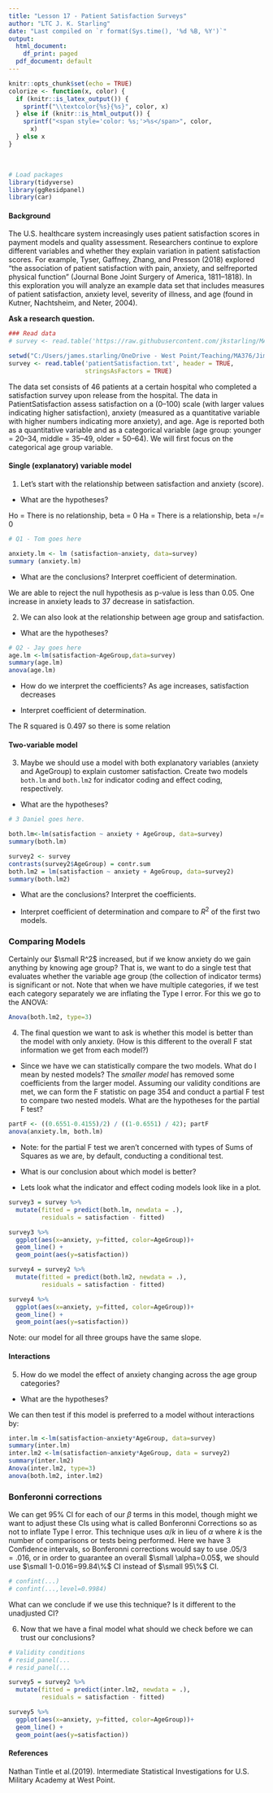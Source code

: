 ```yaml
---
title: "Lesson 17 - Patient Satisfaction Surveys"
author: "LTC J. K. Starling"
date: "Last compiled on `r format(Sys.time(), '%d %B, %Y')`"
output:
  html_document:
    df_print: paged
  pdf_document: default
---
```


```r
knitr::opts_chunk$set(echo = TRUE)
colorize <- function(x, color) {
  if (knitr::is_latex_output()) {
    sprintf("\\textcolor{%s}{%s}", color, x)
  } else if (knitr::is_html_output()) {
    sprintf("<span style='color: %s;'>%s</span>", color, 
      x)
  } else x
}
```
<br>

```r
# Load packages
library(tidyverse)
library(ggResidpanel)
library(car)
```
#### Background

The U.S. healthcare system increasingly uses patient satisfaction scores in payment models and quality assessment. Researchers continue to explore different variables and whether they explain variation in patient satisfaction scores. For example, Tyser, Gaffney, Zhang, and Presson (2018) explored “the association of patient satisfaction with pain, anxiety, and selfreported physical function” (Journal Bone Joint Surgery of America, 1811–1818). In this exploration you will analyze an example data set that includes measures of patient satisfaction, anxiety level, severity of illness, and age (found in Kutner, Nachtsheim, and Neter, 2004).

**Ask a research question.** 
\vspace{0.5in}



```r
### Read data
# survey <- read.table('https://raw.githubusercontent.com/jkstarling/MA376/main/patientSatisfaction.txt', header = TRUE, stringsAsFactors = TRUE)

setwd("C:/Users/james.starling/OneDrive - West Point/Teaching/MA376/JimsLessons/Block III/LSN17/")
survey <- read.table('patientSatisfaction.txt', header = TRUE,
                     stringsAsFactors = TRUE)
```

The data set consists of 46 patients at a certain hospital who completed a satisfaction survey upon release from the hospital. The data in PatientSatisfaction assess satisfaction on a (0–100) scale (with larger values indicating higher satisfaction), anxiety (measured as a quantitative variable with higher numbers indicating more anxiety), and age. Age is reported both as a quantitative variable and as a categorical variable (age group: younger = 20–34, middle = 35–49, older = 50–64). We will first focus on the categorical age group variable.

#### Single (explanatory) variable model

(@) Let's start with the relationship between satisfaction and anxiety (score). 
- What are the hypotheses?
\vspace{0.5in}

Ho = There is no relationship, beta = 0
Ha = There is a relationship, beta =/= 0

```r
# Q1 - Tom goes here

anxiety.lm <- lm (satisfaction~anxiety, data=survey)
summary (anxiety.lm)
```

- What are the conclusions? Interpret coefficient of determination.
\vspace{0.5in}

We are able to reject the null hypothesis as p-value is less than 0.05. One increase in anxiety leads to 37 decrease in satisfaction.



(@) We can also look at the relationship between age group and satisfaction.
- What are the hypotheses?
\vspace{0.5in}


```r
# Q2 - Jay goes here
age.lm <-lm(satisfaction~AgeGroup,data=survey)
summary(age.lm)
anova(age.lm)
```

- How do we interpret the coefficients? 
\vspace{0.5in}
As age increases, satisfaction decreases

- Interpret coefficient of determination. 
\vspace{0.5in}

The R squared is 0.497 so there is some relation


#### Two-variable model
(@) Maybe we should use a model with both explanatory variables (anxiety and AgeGroup) to explain customer satisfaction.  Create two models `both.lm` and `both.lm2` for indicator coding and effect coding, respectively. 

- What are the hypotheses? 
\vspace{0.5in}



```r
# 3 Daniel goes here.

both.lm<-lm(satisfaction ~ anxiety + AgeGroup, data=survey)
summary(both.lm)

survey2 <- survey
contrasts(survey2$AgeGroup) = contr.sum
both.lm2 = lm(satisfaction ~ anxiety + AgeGroup, data=survey2)
summary(both.lm2)

```

- What are the conclusions? Interpret the coefficients. 
\vspace{0.5in}


- Interpret coefficient of determination and compare to $R^2$ of the first two models. 
\vspace{0.5in}



### Comparing Models
Certainly our $\small R^2$ increased, but if we know anxiety do we gain anything by knowing age group? That is, we want to do a single test that evaluates whether the variable age group (the collection of indicator terms) is significant or not. Note that when we have multiple categories, if we test each category separately we are inflating the Type I error.  For this we go to the ANOVA:

```r
Anova(both.lm2, type=3)
```

(@) The final question we want to ask is whether this model is better than the model with only anxiety. (How is this different to the overall F stat information we get from each model?)

- Since we have \textbf{nested models} we can statistically compare the two models. What do I mean by nested models? The *smaller model* has removed some coefficients from the larger model. Assuming our validity conditions are met, we can form the F statistic on page 354 and conduct a partial F test to compare two nested models. What are the hypotheses for the partial F test? 
\vspace{0.5in}




```r
partF <- ((0.6551-0.4155)/2) / ((1-0.6551) / 42); partF
anova(anxiety.lm, both.lm)
```

- Note: for the partial F test we aren't concerned with types of Sums of Squares as we are, by default, conducting a conditional test. 

- What is our conclusion about which model is better?  
\vspace{0.5in}



- Lets look what the indicator and effect coding models look like in a plot.  
\vspace{0.5in}
```r
survey3 = survey %>%
  mutate(fitted = predict(both.lm, newdata = .), 
         residuals = satisfaction - fitted)

survey3 %>%
  ggplot(aes(x=anxiety, y=fitted, color=AgeGroup))+
  geom_line() + 
  geom_point(aes(y=satisfaction))

survey4 = survey2 %>%
  mutate(fitted = predict(both.lm2, newdata = .), 
         residuals = satisfaction - fitted)

survey4 %>%
  ggplot(aes(x=anxiety, y=fitted, color=AgeGroup))+
  geom_line() + 
  geom_point(aes(y=satisfaction))
```

Note: our model for all three groups have the same slope.  

#### Interactions

(@) How do we model the effect of anxiety changing across the age group categories?
\vspace{0.5in}



- What are the hypotheses?  
\vspace{0.5in}




We can then test if this model is preferred to a model without interactions by:

```r
inter.lm <-lm(satisfaction~anxiety*AgeGroup, data=survey)
summary(inter.lm)
inter.lm2 <-lm(satisfaction~anxiety*AgeGroup, data = survey2)
summary(inter.lm2)
Anova(inter.lm2, type=3)
anova(both.lm2, inter.lm2)
```

\vspace{0.5in}




### Bonferonni corrections
We can get 95\% CI for each of our $\beta$ terms in this model, though might we want to adjust these CIs using what is called Bonferonni Corrections so as not to inflate Type I error. This technique uses $\alpha/k$ in lieu of $\alpha$ where $k$ is the number of comparisons or tests being performed.  Here we have 3 Confidence intervals, so Bonferonni corrections would say to use $.05/3=.016$, or in order to guarantee an overall $\small \alpha=0.05$, we should use $\small 1-0.016=99.84\%$ CI instead of $\small 95\%$ CI.

```r
# confint(...)
# confint(...,level=0.9984)
```

What can we conclude if we use this technique? Is it different to the unadjusted CI?
\vspace{0.5in}


(@) Now that we have a final model what should we check before we can trust our conclusions? 

```r
# Validity conditions
# resid_panel(...
# resid_panel(...
```

\vspace{0.5in}



```r
survey5 = survey2 %>%
  mutate(fitted = predict(inter.lm2, newdata = .), 
         residuals = satisfaction - fitted)

survey5 %>%
  ggplot(aes(x=anxiety, y=fitted, color=AgeGroup))+
  geom_line() + 
  geom_point(aes(y=satisfaction))
```





#### References

Nathan Tintle et al.(2019). Intermediate Statistical Investigations for U.S. Military Academy at West Point.
